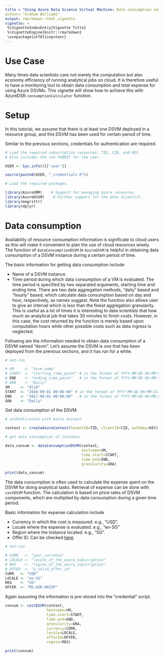 ```yaml
---
title = "Using Azure Data Science Virtual Machine: Data consumption and cost calculation"
author= "Graham Williams"
output: rmarkdown::html_vignette
vignette: >
 %\VignetteIndexEntry{Vignette Title}
 %\VignetteEngine{knitr::rmarkdown}
 \usepackage[utf8]{inputenc}
---
```


# Use Case

Many times data scientists care not merely the computation but also economy efficiency of running analytical jobs on cloud. It is therefore useful to have a monitoring tool to obtain data consumption and total expense for using Azure DSVMs. This vignette will show how to achieve this with AzureDSR `consumptionCalculator` function.

# Setup

In this tutorial, we assume that there is at least one DSVM deployed in a resource group, and this DSVM has been used for certain period of time. 

Similar to the previous sections, credentials for authentication are required.

```r
# Load the required subscription resources: TID, CID, and KEY.
# Also includes the ssh PUBKEY for the user.

USER <- Sys.info()[['user']]

source(paste0(USER, "_credentials.R"))
```

```r
# Load the required packages.

library(AzureSMR)    # Support for managing Azure resources.
library(AzureDSVM)    # Further support for the Data Scientist.
library(magrittr)    
library(dplyr)
```

# Data consumption

Availability of resource consumption information is significate to cloud users as this will make it convenient to plan the use of cloud resources wisely. The function of `dataConsumptionDSVM` in `AzureDSVM` is helpful in obtaining data consumption of a DSVM instance during a certain period of time.

The basic information for getting data consumption include

* Name of a DSVM instance.
* Time period during which data consumption of a VM is evaluated. The time period is specified by two separated arguments, starting time and ending time. There are two data aggregation methods, "daily" based and "hourly" based, which calculate data consumption based on day and hour, respectively, as names suggest. Note the function also allows user to give an interval which is less than the finest aggregation granularity. This is useful as a lot of times it is interesting to data scientists that how much an analytical job that takes 30 minutes to finish costs. However, in this case, the cost returned by the function is merely based upon computation hours while other possible costs such as data ingress is neglected.

Following are the information needed to obtain data consumption of a DSVM named "dsvm". Let's assume the DSVM is one that has been deployed from the previous sections, and it has run for a while.

```r
# not-run

# VM     <- "dsvm_name"
# START  <- "starting_time_point" # in the format of YYYY-MM-DD HH:MM:SS.
# END    <- "ending_time_point"   # in the format of YYYY-MM-DD HH:MM:SS
# GRA    <- "Daily"
VM     <- "dlzd"
START  <- "2016-09-01 00:00:00" # in the format of YYYY-MM-DD HH:MM:SS.
END    <- "2017-06-01 00:00:00"   # in the format of YYYY-MM-DD HH:MM:SS
GRA    <- "Daily"
```

Get data consumption of the DSVM.

```r
# authentication with Azure account.

context <- createAzureContext(tenantID=TID, clientID=CID, authKey=KEY)
```

```r
# get data consumption of instance.

data_consum <- dataConsumptionDSVM(context,
                                   hostname=VM,
                                   time.start=START,
                                   time.end=END,
                                   granularity=GRA)

print(data_consum)
```

The data consumption is often used to calculate the expense spent on the DSVM for doing analytical tasks. Retrieval of expense can be done with `costDSVM` function. The calculation is based on price rates of DSVM components, which are multiplied by data consumption during a given time period.

Basic information for expense calculation include

* Currency in which the cost is measured. e.g., "USD".
* Locale where the expense is evaluated. e.g., "en-SG"
* Region where the instance located. e.g., "SG". 
* Offer ID. Can be checked [here](https://azure.microsoft.com/en-us/support/legal/offer-details/).

```r
# not-run

# CURR   <- "your_currency"
# LOCALE <- "locale_of_the_azure_subscription"
# REG    <- "region_of_the_azure_subscription"
# OFFER  <- "a_valid_offer_id"
CURR   <- "USD"
LOCALE <- "en-SG"
REG    <- "SG"
OFFER  <- "MS-AZR-0015P"
```

Again assuming the information is pre-stored into the "credential" script.

```r
consum <- costDSVM(context,
                   hostname=VM,
                   time.start=START,
                   time.end=END,
                   granularity=GRA,
                   currency=CURR,
                   locale=LOCALE,
                   offerId=OFFER,
                   region=REG)

print(consum)
```
